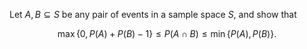 Let $A,\,B\subseteq S$ be any pair of events in a sample space $S$, and show that 

$$
\max\{0,\,P(A)+P(B)-1\}\leq P(A\cap B)\leq\min\{P(A),\,P(B)\}.
$$